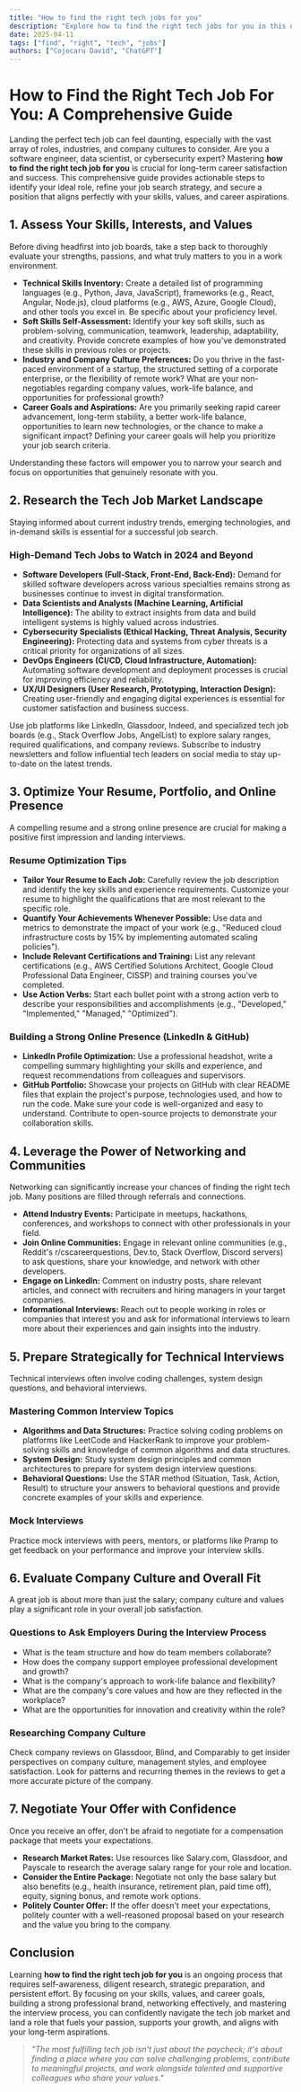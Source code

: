 ```yaml
---
title: "How to find the right tech jobs for you"
description: "Explore how to find the right tech jobs for you in this detailed guide, offering insights, strategies, and practical tips to enhance your understanding and application of the topic."
date: 2025-04-11
tags: ["find", "right", "tech", "jobs"]
authors: ["Cojocaru David", "ChatGPT"]
---
```


# How to Find the Right Tech Job For You: A Comprehensive Guide

Landing the perfect tech job can feel daunting, especially with the vast array of roles, industries, and company cultures to consider. Are you a software engineer, data scientist, or cybersecurity expert? Mastering **how to find the right tech job for you** is crucial for long-term career satisfaction and success. This comprehensive guide provides actionable steps to identify your ideal role, refine your job search strategy, and secure a position that aligns perfectly with your skills, values, and career aspirations.

## 1. Assess Your Skills, Interests, and Values

Before diving headfirst into job boards, take a step back to thoroughly evaluate your strengths, passions, and what truly matters to you in a work environment.

- **Technical Skills Inventory:** Create a detailed list of programming languages (e.g., Python, Java, JavaScript), frameworks (e.g., React, Angular, Node.js), cloud platforms (e.g., AWS, Azure, Google Cloud), and other tools you excel in. Be specific about your proficiency level.
- **Soft Skills Self-Assessment:** Identify your key soft skills, such as problem-solving, communication, teamwork, leadership, adaptability, and creativity. Provide concrete examples of how you've demonstrated these skills in previous roles or projects.
- **Industry and Company Culture Preferences:** Do you thrive in the fast-paced environment of a startup, the structured setting of a corporate enterprise, or the flexibility of remote work? What are your non-negotiables regarding company values, work-life balance, and opportunities for professional growth?
- **Career Goals and Aspirations:** Are you primarily seeking rapid career advancement, long-term stability, a better work-life balance, opportunities to learn new technologies, or the chance to make a significant impact? Defining your career goals will help you prioritize your job search criteria.

Understanding these factors will empower you to narrow your search and focus on opportunities that genuinely resonate with you.

## 2. Research the Tech Job Market Landscape

Staying informed about current industry trends, emerging technologies, and in-demand skills is essential for a successful job search.

### High-Demand Tech Jobs to Watch in 2024 and Beyond

- **Software Developers (Full-Stack, Front-End, Back-End):** Demand for skilled software developers across various specialties remains strong as businesses continue to invest in digital transformation.
- **Data Scientists and Analysts (Machine Learning, Artificial Intelligence):** The ability to extract insights from data and build intelligent systems is highly valued across industries.
- **Cybersecurity Specialists (Ethical Hacking, Threat Analysis, Security Engineering):** Protecting data and systems from cyber threats is a critical priority for organizations of all sizes.
- **DevOps Engineers (CI/CD, Cloud Infrastructure, Automation):** Automating software development and deployment processes is crucial for improving efficiency and reliability.
- **UX/UI Designers (User Research, Prototyping, Interaction Design):** Creating user-friendly and engaging digital experiences is essential for customer satisfaction and business success.

Use job platforms like LinkedIn, Glassdoor, Indeed, and specialized tech job boards (e.g., Stack Overflow Jobs, AngelList) to explore salary ranges, required qualifications, and company reviews. Subscribe to industry newsletters and follow influential tech leaders on social media to stay up-to-date on the latest trends.

## 3. Optimize Your Resume, Portfolio, and Online Presence

A compelling resume and a strong online presence are crucial for making a positive first impression and landing interviews.

### Resume Optimization Tips

- **Tailor Your Resume to Each Job:** Carefully review the job description and identify the key skills and experience requirements. Customize your resume to highlight the qualifications that are most relevant to the specific role.
- **Quantify Your Achievements Whenever Possible:** Use data and metrics to demonstrate the impact of your work (e.g., "Reduced cloud infrastructure costs by 15% by implementing automated scaling policies").
- **Include Relevant Certifications and Training:** List any relevant certifications (e.g., AWS Certified Solutions Architect, Google Cloud Professional Data Engineer, CISSP) and training courses you've completed.
- **Use Action Verbs:** Start each bullet point with a strong action verb to describe your responsibilities and accomplishments (e.g., "Developed," "Implemented," "Managed," "Optimized").

### Building a Strong Online Presence (LinkedIn & GitHub)

- **LinkedIn Profile Optimization:** Use a professional headshot, write a compelling summary highlighting your skills and experience, and request recommendations from colleagues and supervisors.
- **GitHub Portfolio:** Showcase your projects on GitHub with clear README files that explain the project's purpose, technologies used, and how to run the code. Make sure your code is well-organized and easy to understand. Contribute to open-source projects to demonstrate your collaboration skills.

## 4. Leverage the Power of Networking and Communities

Networking can significantly increase your chances of finding the right tech job. Many positions are filled through referrals and connections.

- **Attend Industry Events:** Participate in meetups, hackathons, conferences, and workshops to connect with other professionals in your field.
- **Join Online Communities:** Engage in relevant online communities (e.g., Reddit's r/cscareerquestions, Dev.to, Stack Overflow, Discord servers) to ask questions, share your knowledge, and network with other developers.
- **Engage on LinkedIn:** Comment on industry posts, share relevant articles, and connect with recruiters and hiring managers in your target companies.
- **Informational Interviews:** Reach out to people working in roles or companies that interest you and ask for informational interviews to learn more about their experiences and gain insights into the industry.

## 5. Prepare Strategically for Technical Interviews

Technical interviews often involve coding challenges, system design questions, and behavioral interviews.

### Mastering Common Interview Topics

- **Algorithms and Data Structures:** Practice solving coding problems on platforms like LeetCode and HackerRank to improve your problem-solving skills and knowledge of common algorithms and data structures.
- **System Design:** Study system design principles and common architectures to prepare for system design interview questions.
- **Behavioral Questions:** Use the STAR method (Situation, Task, Action, Result) to structure your answers to behavioral questions and provide concrete examples of your skills and experience.

### Mock Interviews

Practice mock interviews with peers, mentors, or platforms like Pramp to get feedback on your performance and improve your interview skills.

## 6. Evaluate Company Culture and Overall Fit

A great job is about more than just the salary; company culture and values play a significant role in your overall job satisfaction.

### Questions to Ask Employers During the Interview Process

- What is the team structure and how do team members collaborate?
- How does the company support employee professional development and growth?
- What is the company's approach to work-life balance and flexibility?
- What are the company's core values and how are they reflected in the workplace?
- What are the opportunities for innovation and creativity within the role?

### Researching Company Culture

Check company reviews on Glassdoor, Blind, and Comparably to get insider perspectives on company culture, management styles, and employee satisfaction. Look for patterns and recurring themes in the reviews to get a more accurate picture of the company.

## 7. Negotiate Your Offer with Confidence

Once you receive an offer, don't be afraid to negotiate for a compensation package that meets your expectations.

- **Research Market Rates:** Use resources like Salary.com, Glassdoor, and Payscale to research the average salary range for your role and location.
- **Consider the Entire Package:** Negotiate not only the base salary but also benefits (e.g., health insurance, retirement plan, paid time off), equity, signing bonus, and remote work options.
- **Politely Counter Offer:** If the offer doesn't meet your expectations, politely counter with a well-reasoned proposal based on your research and the value you bring to the company.

## Conclusion

Learning **how to find the right tech job for you** is an ongoing process that requires self-awareness, diligent research, strategic preparation, and persistent effort. By focusing on your skills, values, and career goals, building a strong professional brand, networking effectively, and mastering the interview process, you can confidently navigate the tech job market and land a role that fuels your passion, supports your growth, and aligns with your long-term aspirations.

> _"The most fulfilling tech job isn't just about the paycheck; it's about finding a place where you can solve challenging problems, contribute to meaningful projects, and work alongside talented and supportive colleagues who share your values."_
